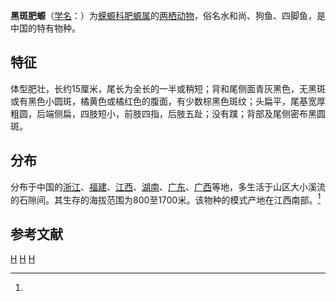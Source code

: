 {{Speciesbox
| taxon = Pachytriton brevipes
| binomial_authority = (Sauvage, 1876)<ref name='id4821'>{{cite web| url =http://www.bioinfo.cn/db05/BjdwSpecies.php?action=view&id=4821| title =黑斑肥螈| work =《中国动物物种编目数据库》| publisher =中国科学院微生物研究所| author =中国科学院动物研究所| accessdate =2009-04-11| deadurl =yes| archiveurl =https://web.archive.org/web/20160305035529/http://www.bioinfo.cn/db05/BjdwSpecies.php?action=view&id=4821| archivedate =2016-03-05}}</ref>
}}

'''黑斑肥螈'''（[[学名|学名]]：{{lang|la|''Pachytriton brevipes''}}）为[[蝾螈科|蝾螈科]][[肥螈属|肥螈属]]的[[两栖动物|两栖动物]]，俗名水和尚、狗鱼、四脚鱼，是中国的特有物种。

==特征==
体型肥壮，长约15厘米，尾长为全长的一半或稍短；背和尾侧面青灰黑色，无黑斑或有黑色小圆斑，橘黄色或橘红色的腹面，有少数棕黑色斑纹；头扁平，尾基宽厚粗圆，后端侧扁，四肢短小，前肢四指，后肢五趾；没有蹼；背部及尾侧密布黑圆斑。

==分布==
分布于中国的[[浙江|浙江]]、[[福建|福建]]、[[江西|江西]]、[[湖南|湖南]]、[[广东|广东]]、[[广西|广西]]等地，多生活于山区大小溪流的石隙间。其生存的海拔范围为800至1700米。该物种的模式产地在江西南部。<ref name='id4821'/>

== 参考文献 ==
{{reflist}}

{{amphibian-stub}}
{{Taxonbar}}
[[Category:肥螈属|H]]
[[Category:中國特有兩棲動物|H]]
[[Category:_1876年描述的动物|H]]